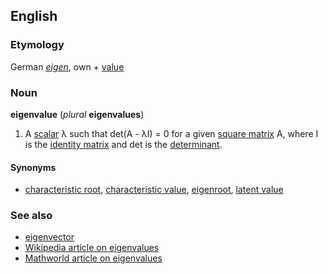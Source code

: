 ==English==
===Etymology===
German ''[[eigen]]'', own + [[value]]

===Noun===
'''eigenvalue''' (''plural'' '''eigenvalues''')

#A [[scalar]] &lambda; such that det(A - &lambda;I) = 0 for a given [[square matrix]] A, where I is the [[identity matrix]] and det is the [[determinant]].

====Synonyms====
*[[characteristic root]], [[characteristic value]], [[eigenroot]], [[latent value]]

===See also===
*[[eigenvector]]
*[[w:eigenvalue|Wikipedia article on eigenvalues]]
*[http://mathworld.wolfram.com/Eigenvalue.html Mathworld article on eigenvalues]